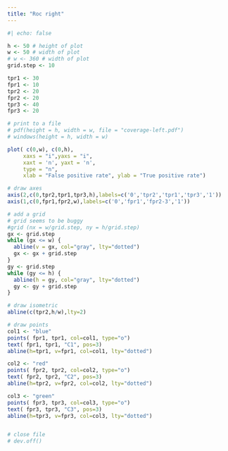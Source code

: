 ```yaml
---
title: "Roc right"
---
```



```r
#| echo: false

h <- 50 # height of plot
w <- 50 # width of plot
# w <- 360 # width of plot
grid.step <- 10

tpr1 <- 30
fpr1 <- 10
tpr2 <- 20
fpr2 <- 20
tpr3 <- 40
fpr3 <- 20

# print to a file
# pdf(height = h, width = w, file = "coverage-left.pdf")
# windows(height = h, width = w)

plot( c(0,w), c(0,h),  
     xaxs = "i",yaxs = "i",
     xaxt = 'n', yaxt = 'n',
     type = "n",
     xlab = "False positive rate", ylab = "True positive rate")

# draw axes
axis(2,c(0,tpr2,tpr1,tpr3,h),labels=c('0','tpr2','tpr1','tpr3','1'))
axis(1,c(0,fpr1,fpr2,w),labels=c('0','fpr1','fpr2-3','1'))

# add a grid
# grid seems to be buggy
#grid (nx = w/grid.step, ny = h/grid.step)
gx <- grid.step
while (gx <= w) {
  abline(v = gx, col="gray", lty="dotted")
  gx <- gx + grid.step
}
gy <- grid.step
while (gy <= h) {
  abline(h = gy, col="gray", lty="dotted")
  gy <- gy + grid.step
}

# draw isometric
abline(c(tpr2,h/w),lty=2)

# draw points
col1 <- "blue"
points( fpr1, tpr1, col=col1, type="o")
text( fpr1, tpr1, "C1", pos=3)
abline(h=tpr1, v=fpr1, col=col1, lty="dotted")

col2 <- "red"
points( fpr2, tpr2, col=col2, type="o")
text( fpr2, tpr2, "C2", pos=3)
abline(h=tpr2, v=fpr2, col=col2, lty="dotted")

col3 <- "green"
points( fpr3, tpr3, col=col3, type="o")
text( fpr3, tpr3, "C3", pos=3)
abline(h=tpr3, v=fpr3, col=col3, lty="dotted")


# close file
# dev.off()

```